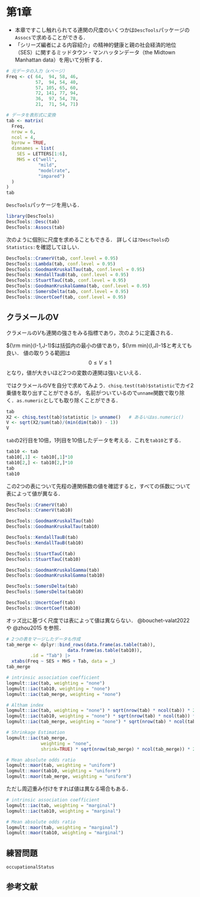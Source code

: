# 第1章

- 本章ですこし触れられてる連関の尺度のいくつかは`DescTools`パッケージの`Assocs`で求めることができる．
- 「シリーズ編者による内容紹介」の精神的健康と親の社会経済的地位（SES）に関するミッドタウン・マンハッタンデータ（the Midtown Manhattan data）を用いて分析する．

```r
# 元データの入力（xページ）
Freq <- c( 64,  94, 58, 46,
           57,  94, 54, 40,
           57, 105, 65, 60,
           72, 141, 77, 94,
           36,  97, 54, 78,
           21,  71, 54, 71)

# データを表形式に変換
tab <- matrix(
  Freq,
  nrow = 6,
  ncol = 4,
  byrow = TRUE,
  dimnames = list(
    SES = LETTERS[1:6],
    MHS = c("well",
            "mild",
            "modelrate",
            "impared")
  )
)
tab
```

`DescTools`パッケージを用いる．

```r
library(DescTools)
DescTools::Desc(tab)
DescTools::Assocs(tab)
```

次のように個別に尺度を求めることもできる．
詳しくは`?DescTools`の`Statistics:`を確認してほしい．

```r
DescTools::CramerV(tab, conf.level = 0.95)
DescTools::Lambda(tab, conf.level = 0.95)
DescTools::GoodmanKruskalTau(tab, conf.level = 0.95)
DescTools::KendallTauB(tab, conf.level = 0.95)
DescTools::StuartTauC(tab, conf.level = 0.95)
DescTools::GoodmanKruskalGamma(tab, conf.level = 0.95)
DescTools::SomersDelta(tab, conf.level = 0.95)
DescTools::UncertCoef(tab, conf.level = 0.95)
```

## クラメールのV

クラメールの$V$も連関の強さをみる指標であり，次のように定義される．

\begin{equation}
V = \sqrt{\frac{\chi^2/n}{{\rm min}(I-1,J-1)}}
\end{equation}

${\rm min}(I-1,J-1)$は括弧内の最小の値であり，${\rm min}(I,J)-1$と考えても良い．
値の取りうる範囲は$$0 \leq V \leq 1$$となり，値が大きいほど2つの変数の連関は強いといえる．

ではクラメールのVを自分で求めてみよう．`chisq.test(tab)$statistic`でカイ2乗値を取り出すことができるが，
名前がついているので`unname`関数で取り除く．`as.numeric`としても取り除くことができる．

```r
tab
X2 <- chisq.test(tab)$statistic |> unname()   # あるいはas.numeric()
V <- sqrt(X2/sum(tab)/(min(dim(tab)) - 1))
V
```


`tab`の2行目を10倍，1列目を10倍したデータを考える．これを`tab10`とする．

```r
tab10 <- tab
tab10[,1] <- tab10[,1]*10
tab10[2,] <- tab10[2,]*10
tab
tab10
```

この2つの表について先程の連関係数の値を確認すると，すべての係数について表によって値が異なる．

```r
DescTools::CramerV(tab)
DescTools::CramerV(tab10)

DescTools::GoodmanKruskalTau(tab)
DescTools::GoodmanKruskalTau(tab10)

DescTools::KendallTauB(tab)
DescTools::KendallTauB(tab10)

DescTools::StuartTauC(tab)
DescTools::StuartTauC(tab10)

DescTools::GoodmanKruskalGamma(tab)
DescTools::GoodmanKruskalGamma(tab10)

DescTools::SomersDelta(tab)
DescTools::SomersDelta(tab10)

DescTools::UncertCoef(tab)
DescTools::UncertCoef(tab10)
```


オッズ比に基づく尺度では表によって値は異ならない．
@bouchet-valat2022 や @zhou2015 を参照．

```r
# 2つの表をマージしたデータも作成
tab_merge <- dplyr::bind_rows(data.frame(as.table(tab)),
                       data.frame(as.table(tab10)),
         .id = "Tab") |> 
  xtabs(Freq ~ SES + MHS + Tab, data = _)
tab_merge

# intrinsic association coefficient
logmult::iac(tab, weighting = "none")
logmult::iac(tab10, weighting = "none")
logmult::iac(tab_merge, weighting = "none")

# Altham index
logmult::iac(tab, weighting = "none") * sqrt(nrow(tab) * ncol(tab)) * 2
logmult::iac(tab10, weighting = "none") * sqrt(nrow(tab) * ncol(tab)) * 2
logmult::iac(tab_merge, weighting = "none") * sqrt(nrow(tab) * ncol(tab)) * 2

# Shrinkage Estimation
logmult::iac(tab_merge, 
             weighting = "none", 
             shrink=TRUE) * sqrt(nrow(tab_merge) * ncol(tab_merge)) * 2 * 2

# Mean absolute odds ratio
logmult::maor(tab, weighting = "uniform")
logmult::maor(tab10, weighting = "uniform")
logmult::maor(tab_merge, weighting = "uniform")
```

ただし周辺重み付けをすれば値は異なる場合もある．

```r
# intrinsic association coefficient
logmult::iac(tab, weighting = "marginal")
logmult::iac(tab10, weighting = "marginal")

# Mean absolute odds ratio
logmult::maor(tab, weighting = "marginal")
logmult::maor(tab10, weighting = "marginal")
```


## 練習問題 {-}

`occupationalStatus`


## 参考文献 {-}





